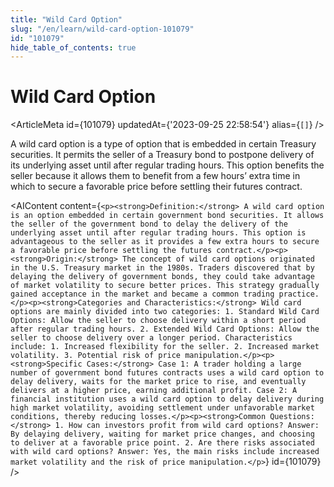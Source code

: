 ```yaml
---
title: "Wild Card Option"
slug: "/en/learn/wild-card-option-101079"
id: "101079"
hide_table_of_contents: true
---
```



# Wild Card Option

<ArticleMeta id={101079} updatedAt={'2023-09-25 22:58:54'} alias={`[]`} />
<div className='border-solid border-b border-t-0 my-4 border-[var(--ifm-color-gray-300)]' />

A wild card option is a type of option that is embedded in certain Treasury securities. It permits the seller of a Treasury bond to postpone delivery of its underlying asset until after regular trading hours. This option benefits the seller because it allows them to benefit from a few hours’ extra time in which to secure a favorable price before settling their futures contract.

<AIContent content={`<p><strong>Definition:</strong> A wild card option is an option embedded in certain government bond securities. It allows the seller of the government bond to delay the delivery of the underlying asset until after regular trading hours. This option is advantageous to the seller as it provides a few extra hours to secure a favorable price before settling the futures contract.</p><p><strong>Origin:</strong> The concept of wild card options originated in the U.S. Treasury market in the 1980s. Traders discovered that by delaying the delivery of government bonds, they could take advantage of market volatility to secure better prices. This strategy gradually gained acceptance in the market and became a common trading practice.</p><p><strong>Categories and Characteristics:</strong> Wild card options are mainly divided into two categories: 1. Standard Wild Card Options: Allow the seller to choose delivery within a short period after regular trading hours. 2. Extended Wild Card Options: Allow the seller to choose delivery over a longer period. Characteristics include: 1. Increased flexibility for the seller. 2. Increased market volatility. 3. Potential risk of price manipulation.</p><p><strong>Specific Cases:</strong> Case 1: A trader holding a large number of government bond futures contracts uses a wild card option to delay delivery, waits for the market price to rise, and eventually delivers at a higher price, earning additional profit. Case 2: A financial institution uses a wild card option to delay delivery during high market volatility, avoiding settlement under unfavorable market conditions, thereby reducing losses.</p><p><strong>Common Questions:</strong> 1. How can investors profit from wild card options? Answer: By delaying delivery, waiting for market price changes, and choosing to deliver at a favorable price point. 2. Are there risks associated with wild card options? Answer: Yes, the main risks include increased market volatility and the risk of price manipulation.</p>`} id={101079} />
